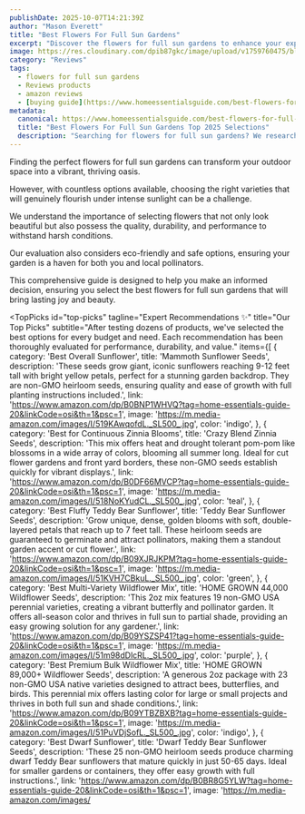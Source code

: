 ```yaml
---
publishDate: 2025-10-07T14:21:39Z
author: "Mason Everett"
title: "Best Flowers For Full Sun Gardens"
excerpt: "Discover the flowers for full sun gardens to enhance your experience. Find top solutions based on thorough testing and reviews."
image: https://res.cloudinary.com/dpib87gkc/image/upload/v1759760475/blog_image_1759760475_dnxbhk.webp
category: "Reviews"
tags:
  - flowers for full sun gardens
  - Reviews products
  - amazon reviews
  - [buying guide](https://www.homeessentialsguide.com/best-flowers-for-veggie-gardens)
metadata:
  canonical: https://www.homeessentialsguide.com/best-flowers-for-full-sun-gardens
  title: "Best Flowers For Full Sun Gardens Top 2025 Selections"
  description: "Searching for flowers for full sun gardens? We researched and tested to guide you to resilient, vibrant options that will truly flourish in your sunny landscape."
---
```



<p>
  Finding the perfect flowers for full sun gardens can transform your outdoor space into a vibrant, thriving oasis.
</p>
<p>
  However, with countless options available, choosing the right varieties that will genuinely flourish under intense sunlight can be a challenge.
</p>
<p>
  We understand the importance of selecting flowers that not only look beautiful but also possess the quality, durability, and performance to withstand harsh conditions.
</p>
<p>
  Our evaluation also considers eco-friendly and safe options, ensuring your garden is a haven for both you and local pollinators.
</p>
<p>
  This comprehensive guide is designed to help you make an informed decision, ensuring you select the best flowers for full sun gardens that will bring lasting joy and beauty.
</p>

<TopPicks
  id="top-picks"
  tagline="Expert Recommendations ✨"
  title="Our Top Picks"
  subtitle="After testing dozens of products, we've selected the best options for every budget and need. Each recommendation has been thoroughly evaluated for performance, durability, and value."
  items={[
    {
      category: 'Best Overall Sunflower',
      title: 'Mammoth Sunflower Seeds',
      description: 'These seeds grow giant, iconic sunflowers reaching 9-12 feet tall with bright yellow petals, perfect for a stunning garden backdrop. They are non-GMO heirloom seeds, ensuring quality and ease of growth with full planting instructions included.',
      link: 'https://www.amazon.com/dp/B0BNP1WHVQ?tag=home-essentials-guide-20&linkCode=osi&th=1&psc=1',
      image: 'https://m.media-amazon.com/images/I/519KAwqofdL._SL500_.jpg',
      color: 'indigo',
    },
    {
      category: 'Best for Continuous Zinnia Blooms',
      title: 'Crazy Blend Zinnia Seeds',
      description: 'This mix offers heat and drought tolerant pom-pom like blossoms in a wide array of colors, blooming all summer long. Ideal for cut flower gardens and front yard borders, these non-GMO seeds establish quickly for vibrant displays.',
      link: 'https://www.amazon.com/dp/B0DF66MVCP?tag=home-essentials-guide-20&linkCode=osi&th=1&psc=1',
      image: 'https://m.media-amazon.com/images/I/518NoKYudCL._SL500_.jpg',
      color: 'teal',
    },
    {
      category: 'Best Fluffy Teddy Bear Sunflower',
      title: 'Teddy Bear Sunflower Seeds',
      description: 'Grow unique, dense, golden blooms with soft, double-layered petals that reach up to 7 feet tall. These heirloom seeds are guaranteed to germinate and attract pollinators, making them a standout garden accent or cut flower.',
      link: 'https://www.amazon.com/dp/B09XJRJKPM?tag=home-essentials-guide-20&linkCode=osi&th=1&psc=1',
      image: 'https://m.media-amazon.com/images/I/51KVH7CBkuL._SL500_.jpg',
      color: 'green',
    },
    {
      category: 'Best Multi-Variety Wildflower Mix',
      title: 'HOME GROWN 44,000 Wildflower Seeds',
      description: 'This 2oz mix features 19 non-GMO USA perennial varieties, creating a vibrant butterfly and pollinator garden. It offers all-season color and thrives in full sun to partial shade, providing an easy growing solution for any gardener.',
      link: 'https://www.amazon.com/dp/B09YSZSP41?tag=home-essentials-guide-20&linkCode=osi&th=1&psc=1',
      image: 'https://m.media-amazon.com/images/I/51m98dDlcRL._SL500_.jpg',
      color: 'purple',
    },
    {
      category: 'Best Premium Bulk Wildflower Mix',
      title: 'HOME GROWN 89,000+ Wildflower Seeds',
      description: 'A generous 2oz package with 23 non-GMO USA native varieties designed to attract bees, butterflies, and birds. This perennial mix offers lasting color for large or small projects and thrives in both full sun and shade conditions.',
      link: 'https://www.amazon.com/dp/B09YTBZBXB?tag=home-essentials-guide-20&linkCode=osi&th=1&psc=1',
      image: 'https://m.media-amazon.com/images/I/51PuVDjSofL._SL500_.jpg',
      color: 'indigo',
    },
    {
      category: 'Best Dwarf Sunflower',
      title: 'Dwarf Teddy Bear Sunflower Seeds',
      description: 'These 25 non-GMO heirloom seeds produce charming dwarf Teddy Bear sunflowers that mature quickly in just 50-65 days. Ideal for smaller gardens or containers, they offer easy growth with full instructions.',
      link: 'https://www.amazon.com/dp/B0BR8G5YLW?tag=home-essentials-guide-20&linkCode=osi&th=1&psc=1',
      image: 'https://m.media-amazon.com/images/